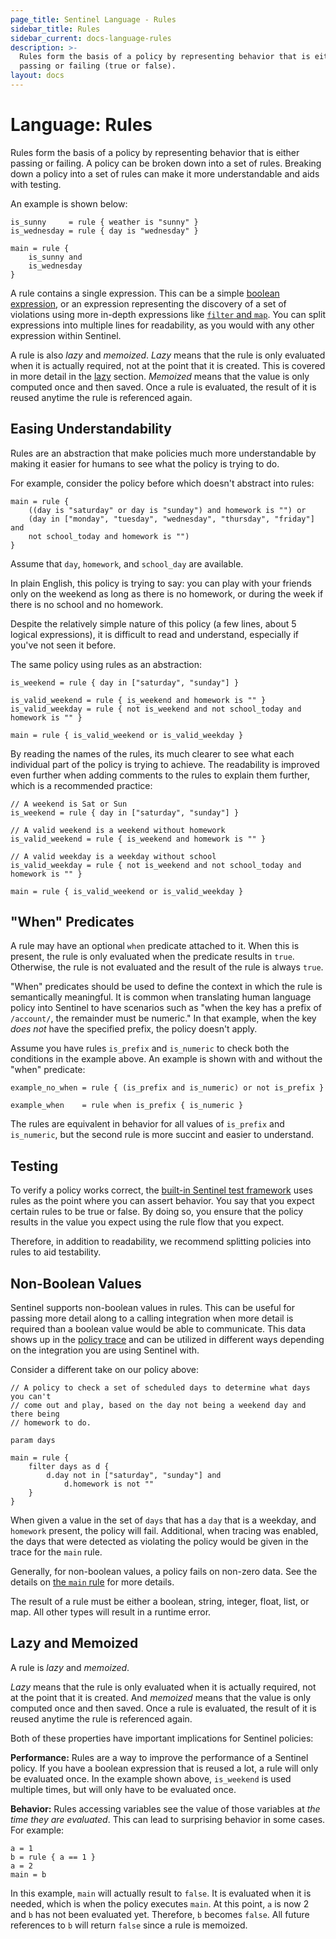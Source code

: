 ```yaml
---
page_title: Sentinel Language - Rules
sidebar_title: Rules
sidebar_current: docs-language-rules
description: >-
  Rules form the basis of a policy by representing behavior that is either
  passing or failing (true or false).
layout: docs
---
```


# Language: Rules

Rules form the basis of a policy by representing behavior that is either passing
or failing. A policy can be broken down into a set of rules. Breaking down a
policy into a set of rules can make it more understandable and aids with
testing.

An example is shown below:

```sentinel
is_sunny     = rule { weather is "sunny" }
is_wednesday = rule { day is "wednesday" }

main = rule {
	is_sunny and
	is_wednesday
}
```

A rule contains a single expression. This can be a simple [boolean
expression](/sentinel/language/boolexpr), or an expression representing the
discovery of a set of violations using more in-depth expressions like [`filter`
and `map`](/sentinel/language/collection-operations). You can split expressions
into multiple lines for readability, as you would with any other expression
within Sentinel.

A rule is also _lazy_ and _memoized_. _Lazy_ means that the rule is only
evaluated when it is actually required, not at the point that it is
created. This is covered in more detail in the [lazy](#lazy-and-memoized) section.
_Memoized_ means that the value is only computed once and then saved. Once
a rule is evaluated, the result of it is reused anytime the rule is referenced
again.

## Easing Understandability

Rules are an abstraction that make policies much more understandable
by making it easier for humans to see what the policy is trying to do.

For example, consider the policy before which doesn't abstract into rules:

```sentinel
main = rule {
	((day is "saturday" or day is "sunday") and homework is "") or
	(day in ["monday", "tuesday", "wednesday", "thursday", "friday"] and
	not school_today and homework is "")
}
```

Assume that `day`, `homework`, and `school_day` are available.

In plain English, this policy is trying to say: you can play with your friends
only on the weekend as long as there is no homework, or during the week if
there is no school and no homework.

Despite the relatively simple nature of this policy (a few lines, about 5
logical expressions), it is difficult to read and understand, especially if
you've not seen it before.

The same policy using rules as an abstraction:

```sentinel
is_weekend = rule { day in ["saturday", "sunday"] }

is_valid_weekend = rule { is_weekend and homework is "" }
is_valid_weekday = rule { not is_weekend and not school_today and homework is "" }

main = rule { is_valid_weekend or is_valid_weekday }
```

By reading the names of the rules, its much clearer to see what each individual
part of the policy is trying to achieve. The readability is improved even
further when adding comments to the rules to explain them further, which is
a recommended practice:

```sentinel
// A weekend is Sat or Sun
is_weekend = rule { day in ["saturday", "sunday"] }

// A valid weekend is a weekend without homework
is_valid_weekend = rule { is_weekend and homework is "" }

// A valid weekday is a weekday without school
is_valid_weekday = rule { not is_weekend and not school_today and homework is "" }

main = rule { is_valid_weekend or is_valid_weekday }
```

## "When" Predicates

A rule may have an optional `when` predicate attached to it. When this is
present, the rule is only evaluated when the predicate results in `true`.
Otherwise, the rule is not evaluated and the result of the rule is always
`true`.

"When" predicates should be used to define the context in which the rule
is semantically meaningful. It is common when translating human language
policy into Sentinel to have scenarios such as "when the key has a prefix
of `/account/`, the remainder must be numeric." In that example, when the
key _does not_ have the specified prefix, the policy doesn't apply.

Assume you have rules `is_prefix` and `is_numeric` to check both the
conditions in the example above. An example is shown with and without
the "when" predicate:

```sentinel
example_no_when = rule { (is_prefix and is_numeric) or not is_prefix }

example_when    = rule when is_prefix { is_numeric }
```

The rules are equivalent in behavior for all values of `is_prefix` and
`is_numeric`, but the second rule is more succint and easier to understand.

## Testing

To verify a policy works correct, the
[built-in Sentinel test framework](/sentinel/writing/testing)
uses rules as the point where you can assert behavior. You say that
you expect certain rules to be true or false. By doing so, you ensure that
the policy results in the value you expect using the rule flow that you
expect.

Therefore, in addition to readability, we recommend splitting policies into
rules to aid testability.

## Non-Boolean Values

Sentinel supports non-boolean values in rules. This can be useful for passing
more detail along to a calling integration when more detail is required than a
boolean value would be able to communicate. This data shows up in the [policy
trace](/sentinel/writing/tracing) and can be utilized in different ways
depending on the integration you are using Sentinel with.

Consider a different take on our policy above:

```sentinel
// A policy to check a set of scheduled days to determine what days you can't
// come out and play, based on the day not being a weekend day and there being
// homework to do.

param days

main = rule {
	filter days as d {
		d.day not in ["saturday", "sunday"] and
			d.homework is not ""
	}
}
```

When given a value in the set of `days` that has a `day` that is a weekday, and
`homework` present, the policy will fail. Additional, when tracing was enabled,
the days that were detected as violating the policy would be given in the trace
for the `main` rule.

Generally, for non-boolean values, a policy fails on non-zero data. See the
details on [the `main` rule](/sentinel/language#main) for more details.

The result of a rule must be either a boolean, string, integer, float, list, or
map. All other types will result in a runtime error.

## Lazy and Memoized

A rule is _lazy_ and _memoized_.

_Lazy_ means that the rule is only evaluated when it is actually required,
not at the point that it is created. And _memoized_ means that the value is
only computed once and then saved. Once a rule is evaluated, the result of it
is reused anytime the rule is referenced again.

Both of these properties have important implications for Sentinel
policies:

**Performance:** Rules are a way to improve the performance of a Sentinel
policy. If you have a boolean expression that is reused a lot, a rule will
only be evaluated once. In the example shown above, `is_weekend` is used
multiple times, but will only have to be evaluated once.

**Behavior:** Rules accessing variables see the value of those variables
at _the time they are evaluated_. This can lead to surprising behavior
in some cases. For example:

```sentinel
a = 1
b = rule { a == 1 }
a = 2
main = b
```

In this example, `main` will actually result to `false`. It is evaluated
when it is needed, which is when the policy executes `main`. At this point,
`a` is now 2 and `b` has not been evaluated yet. Therefore, `b` becomes `false`.
All future references to `b` will return `false` since a rule is memoized.
